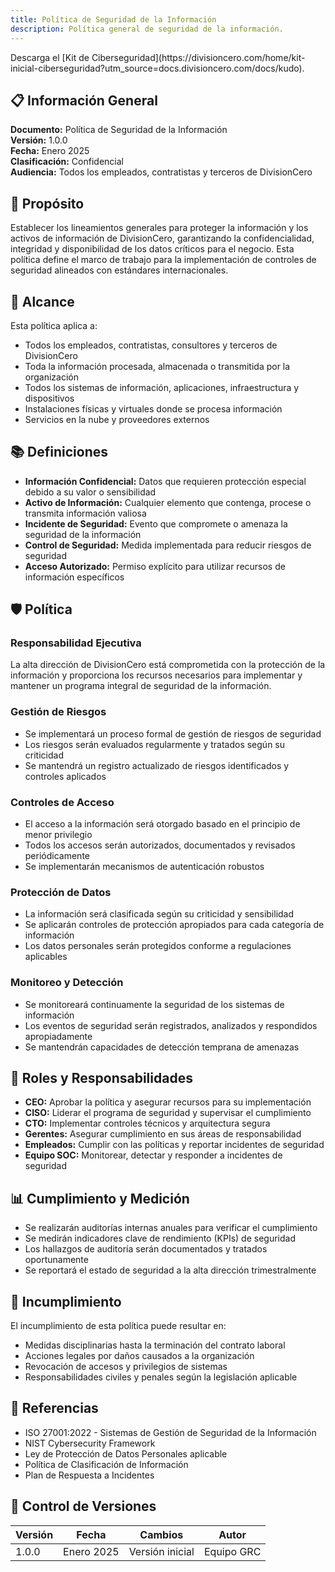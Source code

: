 ```yaml
---
title: Política de Seguridad de la Información
description: Política general de seguridad de la información.
---
```


<Callout title="Quieres aprender más?">
  Descarga el [Kit de Ciberseguridad](https://divisioncero.com/home/kit-inicial-ciberseguridad?utm_source=docs.divisioncero.com/docs/kudo).
</Callout>

## 📋 Información General

**Documento:** Política de Seguridad de la Información  
**Versión:** 1.0.0  
**Fecha:** Enero 2025  
**Clasificación:** Confidencial  
**Audiencia:** Todos los empleados, contratistas y terceros de DivisionCero

## 🎯 Propósito

Establecer los lineamientos generales para proteger la información y los activos de información de DivisionCero, garantizando la confidencialidad, integridad y disponibilidad de los datos críticos para el negocio. Esta política define el marco de trabajo para la implementación de controles de seguridad alineados con estándares internacionales.

## 🏢 Alcance

Esta política aplica a:
- Todos los empleados, contratistas, consultores y terceros de DivisionCero
- Toda la información procesada, almacenada o transmitida por la organización
- Todos los sistemas de información, aplicaciones, infraestructura y dispositivos
- Instalaciones físicas y virtuales donde se procesa información
- Servicios en la nube y proveedores externos

## 📚 Definiciones

- **Información Confidencial:** Datos que requieren protección especial debido a su valor o sensibilidad
- **Activo de Información:** Cualquier elemento que contenga, procese o transmita información valiosa
- **Incidente de Seguridad:** Evento que compromete o amenaza la seguridad de la información
- **Control de Seguridad:** Medida implementada para reducir riesgos de seguridad
- **Acceso Autorizado:** Permiso explícito para utilizar recursos de información específicos

## 🛡️ Política

### Responsabilidad Ejecutiva
La alta dirección de DivisionCero está comprometida con la protección de la información y proporciona los recursos necesarios para implementar y mantener un programa integral de seguridad de la información.

### Gestión de Riesgos
- Se implementará un proceso formal de gestión de riesgos de seguridad
- Los riesgos serán evaluados regularmente y tratados según su criticidad
- Se mantendrá un registro actualizado de riesgos identificados y controles aplicados

### Controles de Acceso
- El acceso a la información será otorgado basado en el principio de menor privilegio
- Todos los accesos serán autorizados, documentados y revisados periódicamente
- Se implementarán mecanismos de autenticación robustos

### Protección de Datos
- La información será clasificada según su criticidad y sensibilidad
- Se aplicarán controles de protección apropiados para cada categoría de información
- Los datos personales serán protegidos conforme a regulaciones aplicables

### Monitoreo y Detección
- Se monitoreará continuamente la seguridad de los sistemas de información
- Los eventos de seguridad serán registrados, analizados y respondidos apropiadamente
- Se mantendrán capacidades de detección temprana de amenazas

## 👥 Roles y Responsabilidades

- **CEO:** Aprobar la política y asegurar recursos para su implementación
- **CISO:** Liderar el programa de seguridad y supervisar el cumplimiento
- **CTO:** Implementar controles técnicos y arquitectura segura
- **Gerentes:** Asegurar cumplimiento en sus áreas de responsabilidad
- **Empleados:** Cumplir con las políticas y reportar incidentes de seguridad
- **Equipo SOC:** Monitorear, detectar y responder a incidentes de seguridad

## 📊 Cumplimiento y Medición

- Se realizarán auditorías internas anuales para verificar el cumplimiento
- Se medirán indicadores clave de rendimiento (KPIs) de seguridad
- Los hallazgos de auditoría serán documentados y tratados oportunamente
- Se reportará el estado de seguridad a la alta dirección trimestralmente

## 🚨 Incumplimiento

El incumplimiento de esta política puede resultar en:
- Medidas disciplinarias hasta la terminación del contrato laboral
- Acciones legales por daños causados a la organización
- Revocación de accesos y privilegios de sistemas
- Responsabilidades civiles y penales según la legislación aplicable

## 📖 Referencias

- ISO 27001:2022 - Sistemas de Gestión de Seguridad de la Información
- NIST Cybersecurity Framework
- Ley de Protección de Datos Personales aplicable
- Política de Clasificación de Información
- Plan de Respuesta a Incidentes

## 📝 Control de Versiones

| Versión | Fecha | Cambios | Autor |
|---------|-------|---------|-------|
| 1.0.0 | Enero 2025 | Versión inicial | Equipo GRC |

